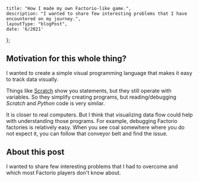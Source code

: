 
	title: "How I made my own Factorio-like game.",
	description: "I wanted to share few interesting problems that I have encountered on my journey.",
	layoutType: "blogPost",
	date: '6/2021'
};

## Motivation for this whole thing?

I wanted to create a simple visual programming language that makes it easy to track data visually.

Things like [Scratch](https://scratch.mit.edu/) show you statements, but they still operate with variables.
So they simplify creating programs, but reading/debugging _Scratch_ and _Python_ code is very similar.

It is closer to real computers. But I think that visualizing data flow could help with understanding those programs.
For example, debugging Factorio factories is relatively easy.
When you see coal somewhere where you do not expect it, you can follow that conveyor belt and find the issue.

## About this post

I wanted to share few interesting problems that I had to overcome and which most Factorio players don't know about.
